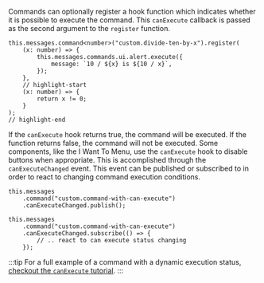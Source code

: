 Commands can optionally register a hook function which indicates whether it is possible to execute the command. This `canExecute` callback is passed as the second argument to the `register` function.

```tsx
this.messages.command<number>("custom.divide-ten-by-x").register(
    (x: number) => {
        this.messages.commands.ui.alert.execute({
            message: `10 / ${x} is ${10 / x}`,
        });
    },
    // highlight-start
    (x: number) => {
        return x != 0;
    }
);
// highlight-end
```

If the `canExecute` hook returns true, the command will be executed. If the function returns false, the command will not be executed.
Some components, like the I Want To Menu, use the `canExecute` hook to disable buttons when appropriate. This is accomplished through the `canExecuteChanged` event. This event can be published or subscribed to in order to react to changing command execution conditions.

```tsx
this.messages
    .command("custom.command-with-can-execute")
    .canExecuteChanged.publish();

this.messages
    .command("custom.command-with-can-execute")
    .canExecuteChanged.subscribe(() => {
        // .. react to can execute status changing
    });
```

:::tip
For a full example of a command with a dynamic execution status, [checkout the `canExecute` tutorial](../tutorial-command-can-execute.mdx).
:::

